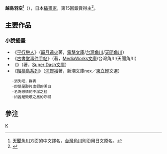 {{expand|time=2014-06-11T13:38:18+00:00}}
{{Infobox ACG creator
|name = 越島羽空
|image_name = 
|width = 
|caption = 
|job = 插畫家
|job2 = 
|romaji = 
|birthname = 
|other_name = 
|nickname = 
|foreign_name = {{lang|ja|越島 はぐ}}<br> （{{lang|ja|こしじま はぐ}}）
|english_name = 
|sex = 
|date of birth = 不詳
|place of birth = 
|date of death = 
|place of death = 
|nationality = {{JPN}}
|residence = 
|height = 
|weight = 
|blood_type = 
|spouse = 
|relatives = 
|doujin_circle = 
|subordinate = 
|website = 
|educate = 
|past = 
|work = 
|award = 第15回{{Tsl|ja|電撃イラスト大賞|電擊插畫大賞}}銀賞
}}

'''越島羽空'''<ref>[[天聞角川|天聞角川]]方面的中文譯名，[[台灣角川|台灣角川]]則沿用日文原名。</ref>（{{lang-ja|越島はぐ}}{{bd|||}}），日本[[插畫家|插畫家]]，第15回{{Tsl|ja|電撃イラスト大賞|電擊插畫大賞}}銀賞得主<ref>{{Cite web|url=http://asciimw.jp/award/taisyo/archive/15/illust3.html|script-title=ja:AMW｜第15回 電撃大賞 入賞作品|date=|publisher=[[ASCII_MEDIA_WORKS|ASCII MEDIA WORKS]]|accessdate=2014-06-11|language=ja|archive-date=2014-07-14|archive-url=https://web.archive.org/web/20140714195514/http://asciimw.jp/award/taisyo/archive/15/illust3.html|dead-url=no}}</ref>。

== 主要作品 ==
=== 小說插畫 ===
* 《[[平行戀人|平行戀人]]》（[[靜月遠火|靜月遠火]]著，[[電擊文庫|電擊文庫]]/[[台灣角川|台灣角川]]/[[天聞角川|天聞角川]]）
* 《[[古書堂事件手帖|古書堂事件手帖]]》（{{Tsl|ja|三上延|三上延}}著，[[MediaWorks文庫|MediaWorks文庫]]/台灣角川/天聞角川）
* 《{{lang|ja|{{Tsl|ja|魔法少女を忘れない}}}}》（{{lang|ja|{{Tsl|ja|しなな泰之}}}}著，[[Super_Dash文庫|Super Dash文庫]]）
* 《[[河野裕#已出版小説|階梯島系列]]》（[[河野裕|河野裕]]著，新潮文庫nex／[[東立|東立]]輕文選）
    ·消失吧，群青
    ·即使是那片虛假的潔白
    ·名為戀情的不潔之紅
    ·凶器是毀壞之黑的呼喊

== 參注 ==
{{reflist}}

[[Category:日本插畫家|K]]
